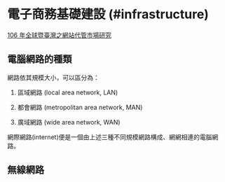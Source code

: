 # 電子商務基礎建設 (#infrastructure)

[106 年全球暨臺灣之網站代管市場研究](https://www.ncc.gov.tw/chinese/files/18021/3923_38794_180213_1.pdf)

## 電腦網路的種類

網路依其規模大小，可以區分為：

1. 區域網路 (local area network, LAN)

2. 都會網路 (metropolitan area network, MAN)

3. 廣域網路 (wide area network, WAN)

網際網路(internet)便是一個由上述三種不同規模網路構成、網網相連的電腦網路。

## 無線網路
